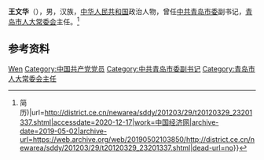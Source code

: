 {{Otheruses|other=名为王文华的其他人物|王文华}}

'''王文华'''（{{bd|1957年|10月|}}），男，汉族，[[中华人民共和国|中华人民共和国]]政治人物，曾任[[中共青岛市委|中共青岛市委]]副书记，[[青岛市人大常委会|青岛市人大常委会]]主任。<ref>{{Cite web|title=王文华当选青岛市人大主任 张新起当选市长(图{{!}}简历)|url=http://district.ce.cn/newarea/sddy/201203/29/t20120329_23201337.shtml|accessdate=2020-12-17|work=中国经济网|archive-date=2019-05-02|archive-url=https://web.archive.org/web/20190502103850/http://district.ce.cn/newarea/sddy/201203/29/t20120329_23201337.shtml|dead-url=no}}</ref>

== 参考资料 ==
{{reflist}}

{{中国人物小作品}}
{{中华人民共和国青岛市正职领导人|nocat}}

{{Authority control}}
{{DEFAULTSORT:Wang王}}
[[Category:王姓|Wen]]
[[Category:中国共产党党员|Category:中国共产党党员]]
[[Category:中共青岛市委副书记|Category:中共青岛市委副书记]]
[[Category:青岛市人大常委会主任|Category:青岛市人大常委会主任]]